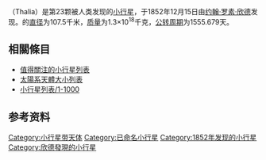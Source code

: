 {{Infobox planet
 | discovery=yes
 | physical_characteristics = yes
 | bgcolour=#FFFFC0
 | pronounce={{IPA-en|θəˈlaɪ.ə}}
 | name=司剧星
 | discoverer=[[約翰·羅素·欣德|約翰·羅素·欣德]]
 | discovered=1852年12月15日
 | alt_names=23 Thalia、1938 CL、{{mp|1974 QT|2}}
 | named_after = [[塔利亞|塔利亞]]
 | mp_category=[[小行星帶|主帶]]
 | epoch=2006年6月14日（[[儒略日|JD]] 2453900.5）
 | semimajor=393.073 [[Giga|G]]m (2.628 [[天文單位|AU]])
 | perihelion=301.483 Gm (2.015 AU)
 | aphelion=484.663 Gm (3.240 AU)
 | eccentricity=0.233
 | period=1555.679 [[日|日]] (4.26 [[儒略年|a]])
 | inclination=10.145[[角度|°]]
 | asc_node=67.228°
 | arg_peri=59.311°
 | mean_anomaly=328.687°
 | avg_speed=18.12 km/s
 | dimensions=107.5 km
 | mass=1.3{{e|18}}? [[公斤|kg]]
 | density=2.0? g/[[立方厘米|cm³]]
 | surface_grav=0.0300? m/s²
 | escape_velocity=0.0568? km/s
 | rotation=0.5128 d (12.308 h) <ref>{{cite web |url=http://www.psi.edu/pds/archive/lc.html |title=Asteroid Lightcurve Paramaters |accessdate=2008-11-03 |publisher=Planetary Science Institute |archiveurl=https://web.archive.org/web/20060614093519/http://www.psi.edu/pds/archive/lc.html |archivedate=2006-06-14 |deadurl=yes }}</ref>
 | spectral_type=[[S-型小行星|S-型小行星]]
 | magnitude = 9.11<!-- Ephemeris 2061-Dec-27 --> to 13.19
 | abs_magnitude=6.95
 | albedo=0.2536 ([[geometric_albedo|geometric]])<ref>{{cite web |url=http://www.psi.edu/pds/asteroid/EAR_A_5_DDR_ALBEDOS_V1_1/data/albedos.tab |title=Albedos Data Table |accessdate=2008-11-03 |publisher=Planetary Science Institute |deadurl=yes |archiveurl=https://web.archive.org/web/20080406023028/http://www.psi.edu/pds/asteroid/EAR_A_5_DDR_ALBEDOS_V1_1/data/albedos.tab |archivedate=2008-04-06 }}</ref>
 | single_temperature=~164 [[熱力學溫標|K]]}}

'''{{BASEPAGENAME}}'''（Thalia）是第23颗被人类发现的[[小行星|小行星]]，于1852年12月15日由[[约翰·罗素·欣德|约翰·罗素·欣德]]发现。{{BASEPAGENAME}}的[[直径|直径]]为107.5千米，[[质量|质量]]为1.3×10<sup>18</sup>千克，[[公转周期|公转周期]]为1555.679天。

== 相關條目 ==
{{portal|太陽系|Solar system.jpg}}

* [[值得關注的小行星列表|值得關注的小行星列表]]
* [[太陽系天體大小列表|太陽系天體大小列表]]
* [[小行星列表/1-1000|小行星列表/1-1000]]

== 参考资料 ==
{{reflist}}

{{小天體}}
{{Minor Planet Number|(22)[[司賦星|司賦星]]|(24)[[司理星|司理星]]}}
{{beltasteroid-stub}}

[[Category:小行星带天体|Category:小行星带天体]]
[[Category:已命名小行星|Category:已命名小行星]]
[[Category:1852年发现的小行星|Category:1852年发现的小行星]]
[[Category:欣德發現的小行星|Category:欣德發現的小行星]]